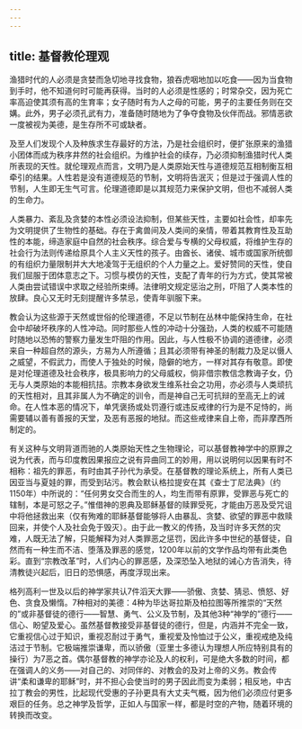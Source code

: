 ```yaml
---
---
---
```

title: 基督教伦理观
---




渔猎时代的人必须是贪婪而急切地寻找食物，狼吞虎咽地加以吃食——因为当食物到手时，他不知道何时可能再获得。当时的人必须是性感的；时常杂交，因为死亡率高迫使其须有高的生育率；女子随时有为人之母的可能，男子的主要任务则在交媾。此外，男子必须孔武有力，准备随时随地为了争夺食物及伙伴而战。邪情恶欲一度被视为美德，是生存所不可或缺者。

及至人们发现个人及种族求生存最好的方法，乃是社会组织时，便扩张原来的渔猎小团体而成为秩序井然的社会组织。为维护社会的续存，乃必须抑制渔猎时代人类所表现的天性。就伦理观点而言，文明乃是人类原始天性与道德规范互相制衡互相牵引的结果。人性若是没有道德规范的节制，文明将告泯灭；但是过于强调人性的节制，人生即无生气可言。伦理道德即是以其规范力来保护文明，但也不减弱人类的生命力。

人类暴力、紊乱及贪婪的本性必须设法抑制，但某些天性，主要如社会性，却率先为文明提供了生物性的基础。存在于禽兽间及人类间的亲情，带着其教育性及互助性的本能，缔造家庭中自然的社会秩序。综合爱与专横的父母权威，将维护生存的社会行为法则传递给原具个人主义天性的孩子。由酋长、诸侯、城市或国家所统御的有组织力量限制并大大地凌驾于无组织的个人力量之上。爱好赞同的天性，使自我们屈服于团体意志之下。习惯与模仿的天性，支配了青年的行为方式，使其常被人类由尝试错误中求取之经验所束缚。法律明文规定惩治之刑，吓阻了人类本性的放肆。良心又无时无刻提醒许多禁忌，使青年驯服下来。

教会认为这些源于天然或世俗的伦理道德，不足以节制在丛林中能保持生命，在社会中却破坏秩序的人性冲动。同时那些人性的冲动十分强劲，人类的权威不可能随时随地以恐怖的警察力量发生吓阻的作用。因此，与人性极不协调的道德律，必须来自一种超自然的源头，方易为人所遵循；且其必须带有神圣的制裁力及足以慑人之威望，不假武力，而使人于独处的时候，隐僻的地方，一样对其存有敬意。即使是对伦理道德及社会秩序，极具影响力的父母威权，倘非借宗教信念教诲子女，仍无与人类原始的本能相抗拮。宗教本身欲发生维系社会之功用，亦必须与人类顽抗的天性相对，且其非属人为不确定的训令，而是神自己无可抗辩的至高无上的诫命。在人性本恶的情况下，单凭褒扬或处罚遵行或违反戒律的行为是不足恃的，尚需要辅以善有善报的天堂，及恶有恶报的地狱。而这些戒律来自上帝，而非摩西所制定的。

有关这种与文明背道而驰的人类原始天性之生物理论，可以基督教神学中的原罪之说为代表，而与印度教因果报应之说有异曲同工的妙用，用以说明何以因果有时不相称：祖先的罪恶，有时由其子孙代为承受。在基督教的理论系统上，所有人类已因亚当与夏娃的罪，而受到玷污。教会默认格拉提安在其《查士丁尼法典》（约1150年）中所说的：“任何男女交合而生的人，均生而带有原罪，受罪恶与死亡的辖制，本是可怒之子。”惟借神的恩典及耶稣基督的赎罪受死，才能由万恶及受咒诅中将他拯救出来（仅有殉难的耶稣基督能够将人由暴乱、贪婪、欲望的罪恶中救赎回来，并使个人及社会免于毁灭）。由于此一教义的传扬，及当时许多天然的灾难，人既无法了解，只能解释为对人类罪恶之惩罚，因此许多中世纪的基督徒，自然而有一种生而不洁、堕落及罪恶的感觉，1200年以前的文学作品均带有此类色彩。直到“宗教改革”时，人们内心的罪恶感，及深恐坠入地狱的诫心方告消失，待清教徒兴起后，旧日的恐惧感，再度浮现出来。

格列高利一世及以后的神学家共认7件滔天大罪——骄傲、贪婪、猜忌、愤怒、好色、贪食及懒惰。7种相对的美德：4种为毕达哥拉斯及柏拉图等所推崇的“天然的”或非基督徒的德行——智慧、勇气、公义及节制，及其他3种“神学的”德行——信心、盼望及爱心。虽然基督教接受非基督徒的德行，但是，内涵并不完全一致，它重视信心过于知识，重视忍耐过于勇气，重视爱及怜恤过于公义，重视戒绝及纯洁过于节制。它极端推崇谦卑，而以骄傲（亚里士多德认为理想人所应特别具有的操行）为7恶之首。偶尔基督教的神学亦论及人的权利，可是绝大多数的时间，都在强调人的义务——对自己的、对同伴的、对教会的及对上帝的义务。教会传讲“柔和谦卑的耶稣”时，并不担心会使当时的男子因此而变为柔弱；相反地，中古拉丁教会的男性，比起现代受惠的子孙更具有大丈夫气概，因为他们必须应付更多艰巨的任务。总之神学及哲学，正如人与国家一样，都是时空的产物，随着环境的转换而改变。